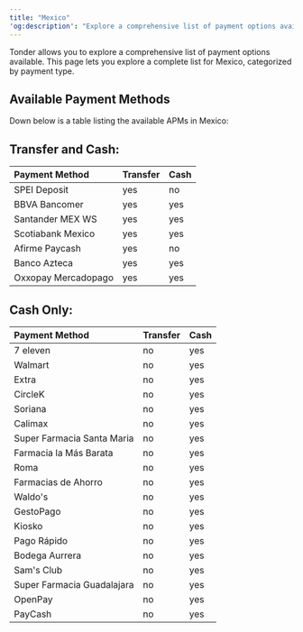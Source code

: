 ```yaml
---
title: "Mexico"
'og:description': "Explore a comprehensive list of payment options available in Mexico with Tonder, categorized by payment type."
---
```


Tonder allows you to explore a comprehensive list of payment options available. This page lets you explore a complete list for Mexico, categorized by payment type. 

## Available Payment Methods

Down below is a table listing the available APMs in Mexico:

## Transfer and Cash:

| Payment Method | Transfer | Cash |
| :--- | :--- | :--- |
| SPEI Deposit | yes | no |
| BBVA Bancomer | yes | yes |
| Santander MEX WS | yes | yes |
| Scotiabank Mexico | yes | yes |
| Afirme Paycash | yes | no |
| Banco Azteca | yes | yes |
| Oxxopay Mercadopago | yes | yes |

## Cash Only:

| Payment Method | Transfer | Cash |
| :---- | :--- | :--- |
| 7 eleven | no | yes |
| Walmart | no | yes |
| Extra | no | yes |
| CircleK | no | yes |
| Soriana | no | yes |
| Calimax | no | yes |
| Super Farmacia Santa Maria | no | yes |
| Farmacia la Más Barata | no | yes |
| Roma | no | yes |
| Farmacias de Ahorro | no | yes |
| Waldo's | no | yes |
| GestoPago | no | yes |
| Kiosko | no | yes |
| Pago Rápido | no | yes |
| Bodega Aurrera | no | yes |
| Sam's Club | no | yes |
| Super Farmacia Guadalajara | no | yes |
| OpenPay | no | yes |
| PayCash | no | yes |
